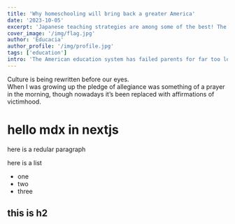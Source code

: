 ```yaml
---
title: 'Why homeschooling will bring back a greater America'
date: '2023-10-05'
excerpt: 'Japanese teaching strategies are among some of the best! The focus isn&apos;t simply about building togetherness but, kids are encouraged to think about society&apos;s inner workings and their role within it all while building a sense of independence. 🧵'
cover_image: '/img/flag.jpg'
author: 'Educacia'
author_profile: '/img/profile.jpg'
tags: ['education']
intro: 'The American education system has failed parents for far too long. What was once a serious, rigorous education where kids learned about the origins of their country, strived towards high achievement in both sports and academics and painted their path towards a bright future for themselves and their countrymen has been swept from under us.'    
---
```



Culture is being rewritten before our eyes.  
When I was growing up the pledge of allegiance was something of a prayer in the morning, though nowadays it’s been replaced with affirmations of victimhood. 

# hello mdx in nextjs

here is a redular paragraph 

here is a list

- one
- two
- three

## this is h2 


<CustomImage src="https://github.com/danmukadi/educacia-post-log/blob/4825f06dc979886e7ec83451f8a81593472874c8/images/flag.jpg" alt="Man carries flag on bike" /> 


